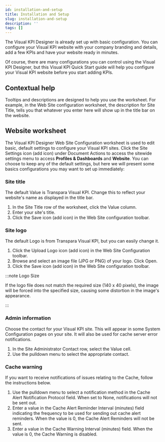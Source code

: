 ```yaml
---
id: installation-and-setup
title: Installation and Setup
slug: installation-and-setup
description: ''
tags: []
---
```



The Visual KPI Designer is already set up with basic configuration. You can configure your Visual KPI website with your company branding and details, add a few KPIs and have your website ready in minutes.

Of course, there are many configurations you can control using the Visual KPI Designer, but this Visual KPI Quick Start guide will help you configure your Visual KPI website before you start adding KPIs.

## Contextual help

Tooltips and descriptions are designed to help you use the worksheet. For example, in the Web Site configuration worksheet, the description for Site Title, tells you that whatever you enter here will show up in the title bar on the website.

## Website worksheet

The Visual KPI Designer Web Site Configuration worksheet is used to edit basic, default settings to configure your Visual KPI sites. Click the Site Settings icon (add icon) under Document Actions to access the sitewide settings menu to access **Profiles & Dashboards** and **Website**. You can choose to keep any of the default settings, but here we will present some basics configurations you may want to set up immediately:

### Site title

The default Value is Transpara Visual KPI. Change this to reflect your website's name as displayed in the title bar.

1. In the Site Title row of the worksheet, click the Value column.
2. Enter your site's title.
3. Click the Save icon (add icon) in the Web Site configuration toolbar.

### Site logo

The default Logo is from Transpara Visual KPI, but you can easily change it.

1. Click the Upload Logo icon (add icon) in the Web Site Configuration toolbar.
2. Browse and select an image file (JPG or PNG) of your logo. Click Open.
3. Click the Save icon (add icon) in the Web Site configuration toolbar.

:::note Logo Size

If the logo file does not match the required size (140 x 40 pixels), the image will be forced into the specified size, causing some distortion in the image's appearance.

:::

### Admin information

Choose the contact for your Visual KPI site. This will appear in some System Configuration pages on your site. It will also be used for cache server error notifications.

1. In the Site Administrator Contact row, select the Value cell.
2. Use the pulldown menu to select the appropriate contact.

### Cache warning

If you want to receive notifications of issues relating to the Cache, follow the instructions below.

1. Use the pulldown menu to select a notification method in the Cache Alert Notification Protocol field. When set to None, notifications will not be sent out.
2. Enter a value in the Cache Alert Reminder Interval (minutes) field indicating the frequency to be used for sending out cache alert reminders. When the value is 0, the Cache Alert Reminders will not be sent.
3. Enter a value in the Cache Warning Interval (minutes) field. When the value is 0, the Cache Warning is disabled.
